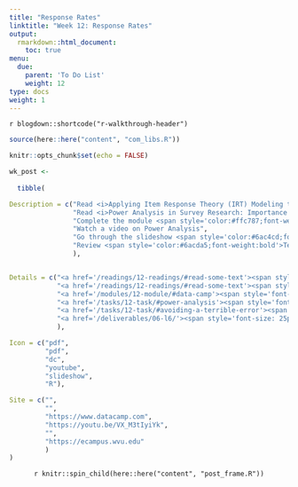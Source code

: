 ```yaml
---
title: "Response Rates"
linktitle: "Week 12: Response Rates"
output:
  rmarkdown::html_document:
    toc: true
menu:
  due:
    parent: 'To Do List'
    weight: 12
type: docs
weight: 1
---
```


`r blogdown::shortcode("r-walkthrough-header")`

```r
source(here::here("content", "com_libs.R"))
```

```r
knitr::opts_chunk$set(echo = FALSE)
```

```r

wk_post <- 
  
  tibble(

Description = c("Read <i>Applying Item Response Theory (IRT) Modeling to Questionnaire Development, Evaluation, and Refinement</i> in Edelen, M.O. & Reeve, B.B. (2006)",
                "Read <i>Power Analysis in Survey Research: Importance and Use for Health Educators</i> in Price et al. (2005)",
                "Complete the module <span style='color:#ffc787;font-weight:bold'><i>Introduction to Text Analysis in R</i></span>",
                "Watch a video on Power Analysis",
                "Go through the slideshow <span style='color:#6ac4cd;font-weight:bold'>With Great Power...</span>",
                "Review <span style='color:#6acda5;font-weight:bold'>Test for Validity and Reliability</span> and submit it by the end of Week 13"
                ),


Details = c("<a href='/readings/12-readings/#read-some-text'><span style='font-size: 25px; color: #89cff0;'><i class='fas fa-info-circle'></i></span></a>",
            "<a href='/readings/12-readings/#read-some-text'><span style='font-size: 25px; color: #89cff0;'><i class='fas fa-info-circle'></i></span></a>",
            "<a href='/modules/12-module/#data-camp'><span style='font-size: 25px; color: #89cff0;'><i class='fas fa-info-circle'></i></span></a>",
            "<a href='/tasks/12-task/#power-analysis'><span style='font-size: 25px; color: #89cff0;'><i class='fas fa-info-circle'></i></span></a>",
            "<a href='/tasks/12-task/#avoiding-a-terrible-error'><span style='font-size: 25px; color: #89cff0;'><i class='fas fa-info-circle'></i></span></a>",
            "<a href='/deliverables/06-l6/'><span style='font-size: 25px; color: #89cff0;'><i class='fas fa-info-circle'></i></span></a>"
            ),

Icon = c("pdf",
         "pdf",
         "dc",
         "youtube",
         "slideshow",
         "R"),

Site = c("",
         "",
         "https://www.datacamp.com",
         "https://youtu.be/VX_M3tIyiYk",
         "",
         "https://ecampus.wvu.edu"
         )
)
```

<center>
`r knitr::spin_child(here::here("content", "post_frame.R"))`
</center>
